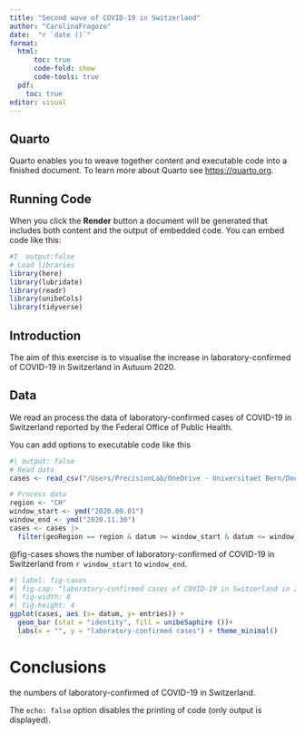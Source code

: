 ```yaml
---
title: "Second wave of COVID-19 in Switzerland"
author: "CarolinaFragozo"
date:  "r `date ()`"
format: 
  html:
      toc: true
      code-fold: show
      code-tools: true
  pdf: 
    toc: true
editor: visual
---
```


## Quarto

Quarto enables you to weave together content and executable code into a finished document. To learn more about Quarto see <https://quarto.org>.

## Running Code

When you click the **Render** button a document will be generated that includes both content and the output of embedded code. You can embed code like this:

```r
#I  output:false
# Load libraries 
library(here)
library(lubridate)
library(readr)
library(unibeCols)
library(tidyverse)
```
## Introduction 
The aim of this exercise is to visualise the increase in laboratory-confirmed of COVID-19 in Switzerland in Autuum 2020. 

## Data

We read an process the data of laboratory-confirmed cases of COVID-19 in Switzerland reported by the Federal Office of Public Health. 

You can add options to executable code like this

```r
#| output: false
# Read data
cases <- read_csv("/Users/PrecisionLab/OneDrive - Universitaet Bern/Documents/RStudio_Project Course/COVID19Cases_geoRegion.csv")
```

```r
# Process data 
region <- "CH"
window_start <- ymd("2020.09.01")
window_end <- ymd("2020.11.30")
cases <- cases |>
  filter(geoRegion == region & datum >= window_start & datum <= window_end) |> select (datum, entries) 
```

@fig-cases shows the number of laboratory-confirmed of COVID-19 in Switzerland from `r window_start` to `window_end`. 

```r
#| label: fig-cases 
#| fig-cap: "laboratory-confirmed cases of COVID-19 in Switzerland in 2020."
#| fig-width: 8
#| fig-height: 4
ggplot(cases, aes (x= datum, y= entries)) + 
  geom_bar (stat = "identity", fill = unibeSaphire ())+
  labs(x = "", y = "laboratory-confirmed cases") + theme_minimal() 
```
# Conclusions

the numbers of laboratory-confirmed of COVID-19 in Switzerland. 

The `echo: false` option disables the printing of code (only output is displayed).
